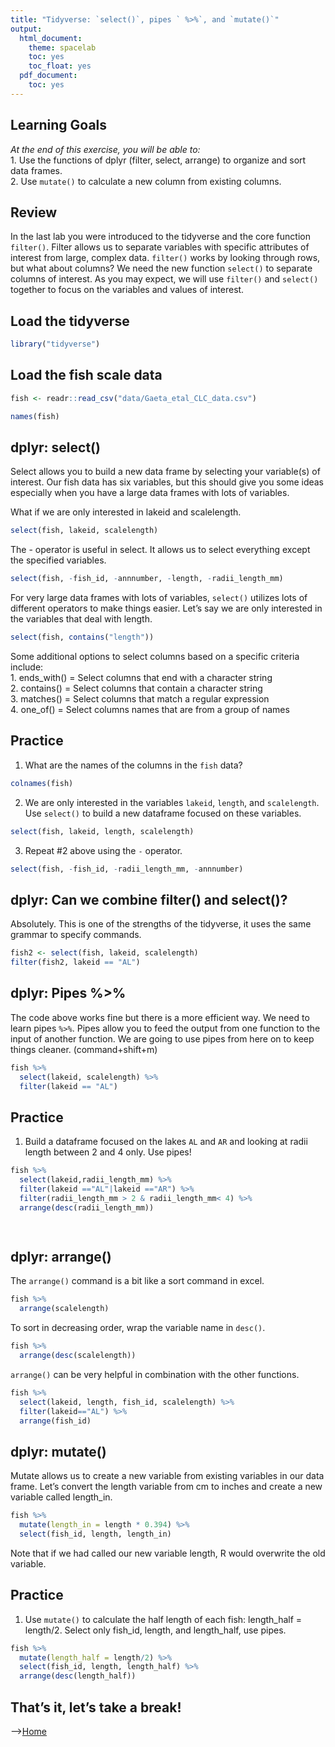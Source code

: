 ```yaml
---
title: "Tidyverse: `select()`, pipes ` %>%`, and `mutate()`"
output:
  html_document:
    theme: spacelab
    toc: yes
    toc_float: yes
  pdf_document:
    toc: yes
---
```


## Learning Goals  
*At the end of this exercise, you will be able to:*    
1. Use the functions of dplyr (filter, select, arrange) to organize and sort data frames.  
2. Use `mutate()` to calculate a new column from existing columns.  

## Review
In the last lab you were introduced to the tidyverse and the core function `filter()`. Filter allows us to separate variables with specific attributes of interest from large, complex data. `filter()` works by looking through rows, but what about columns? We need the new function `select()` to separate columns of interest. As you may expect, we will use `filter()` and `select()` together to focus on the variables and values of interest.  

## Load the tidyverse
```r
library("tidyverse")
```

## Load the fish scale data
```r
fish <- readr::read_csv("data/Gaeta_etal_CLC_data.csv")
```

```r
names(fish)
```

## dplyr: select()
Select allows you to build a new data frame by selecting your variable(s) of interest. Our fish data has six variables, but this should give you some ideas especially when you have a large data frames with lots of variables.  

What if we are only interested in lakeid and scalelength.
```r
select(fish, lakeid, scalelength)
```

The - operator is useful in select. It allows us to select everything except the specified variables.
```r
select(fish, -fish_id, -annnumber, -length, -radii_length_mm)
```

For very large data frames with lots of variables, `select()` utilizes lots of different operators to make things easier. Let's say we are only interested in the variables that deal with length.
```r
select(fish, contains("length"))
```

Some additional options to select columns based on a specific criteria include:  
1. ends_with() = Select columns that end with a character string  
2. contains() = Select columns that contain a character string  
3. matches() = Select columns that match a regular expression  
4. one_of() = Select columns names that are from a group of names  

## Practice
1. What are the names of the columns in the `fish` data?
```r
colnames(fish)
```


2. We are only interested in the variables `lakeid`, `length`, and `scalelength`. Use `select()` to build a new dataframe focused on these variables.
```r
select(fish, lakeid, length, scalelength)
```


3. Repeat #2 above using the `-` operator.  
```r
select(fish, -fish_id, -radii_length_mm, -annnumber)
```


## dplyr: Can we combine filter() and select()?
Absolutely. This is one of the strengths of the tidyverse, it uses the same grammar to specify commands.
```r
fish2 <- select(fish, lakeid, scalelength)
filter(fish2, lakeid == "AL")
```

## dplyr: Pipes %>% 
The code above works fine but there is a more efficient way. We need to learn pipes `%>%`. Pipes allow you to feed the output from one function to the input of another function. We are going to use pipes from here on to keep things cleaner. (command+shift+m)
```r
fish %>%
  select(lakeid, scalelength) %>%
  filter(lakeid == "AL")
```

## Practice
1. Build a dataframe focused on the lakes `AL` and `AR` and looking at radii length between 2 and 4 only. Use pipes!  

```r
fish %>% 
  select(lakeid,radii_length_mm) %>% 
  filter(lakeid =="AL"|lakeid =="AR") %>%  
  filter(radii_length_mm > 2 & radii_length_mm< 4) %>% 
  arrange(desc(radii_length_mm))

  
```


## dplyr: arrange()
The `arrange()` command is a bit like a sort command in excel.
```r
fish %>% 
  arrange(scalelength)
```

To sort in decreasing order, wrap the variable name in `desc()`.
```r
fish %>% 
  arrange(desc(scalelength))
```

`arrange()` can be very helpful in combination with the other functions.
```r
fish %>% 
  select(lakeid, length, fish_id, scalelength) %>% 
  filter(lakeid=="AL") %>% 
  arrange(fish_id)
```

## dplyr: mutate()  
Mutate allows us to create a new variable from existing variables in our data frame. Let's convert the length variable from cm to inches and create a new variable called length_in.  
```r
fish %>% 
  mutate(length_in = length * 0.394) %>% 
  select(fish_id, length, length_in)
```

Note that if we had called our new variable length, R would overwrite the old variable. 

## Practice
1. Use `mutate()` to calculate the half length of each fish: length_half = length/2. Select only fish_id, length, and length_half, use pipes.

```r
fish %>% 
  mutate(length_half = length/2) %>% 
  select(fish_id, length, length_half) %>% 
  arrange(desc(length_half))
```


## That's it, let's take a break!   

-->[Home](https://jmledford3115.github.io/datascibiol/)